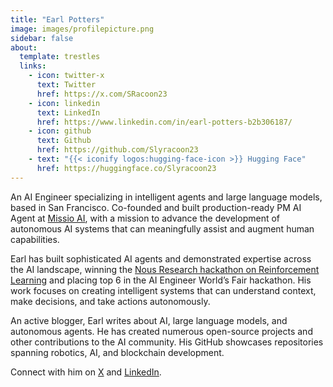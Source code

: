 ```yaml
---
title: "Earl Potters"
image: images/profilepicture.png
sidebar: false
about:
  template: trestles
  links:
    - icon: twitter-x
      text: Twitter
      href: https://x.com/SRacoon23
    - icon: linkedin
      text: LinkedIn
      href: https://www.linkedin.com/in/earl-potters-b2b306187/
    - icon: github
      text: Github
      href: https://github.com/Slyracoon23
    - text: "{{< iconify logos:hugging-face-icon >}} Hugging Face"
      href: https://huggingface.co/Slyracoon23
---
```



An AI Engineer specializing in intelligent agents and large language models, based in San Francisco. Co-founded and built production-ready PM AI Agent at [Missio AI](https://missio.ai), with a mission to advance the development of autonomous AI systems that can meaningfully assist and augment human capabilities.

Earl has built sophisticated AI agents and demonstrated expertise across the AI landscape, winning the [Nous Research hackathon on Reinforcement Learning](https://x.com/cerebral_valley/status/1927429095534506092) and placing top 6 in the AI Engineer World's Fair hackathon. His work focuses on creating intelligent systems that can understand context, make decisions, and take actions autonomously.

An active blogger, Earl writes about AI, large language models, and autonomous agents. He has created numerous open-source projects and other contributions to the AI community. His GitHub showcases repositories spanning robotics, AI, and blockchain development.

Connect with him on [X](https://x.com/SRacoon23) and [LinkedIn](https://www.linkedin.com/in/earl-potters-b2b306187/).

